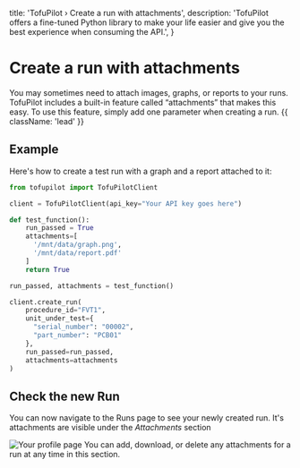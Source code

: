   title: 'TofuPilot › Create a run with attachments',
  description:
    'TofuPilot offers a fine-tuned Python library to make your life easier and give you the best experience when consuming the API.',
}

# Create a run with attachments

You may sometimes need to attach images, graphs, or reports to your runs. TofuPilot includes a built-in feature called “attachments” that makes this easy. To use this feature, simply add one parameter when creating a run. {{ className: 'lead' }}

## Example

Here's how to create a test run with a graph and a report attached to it:

```python {{ title: 'create_run_with_attachments.py'}}
from tofupilot import TofuPilotClient

client = TofuPilotClient(api_key="Your API key goes here")

def test_function():
    run_passed = True
    attachments=[
      '/mnt/data/graph.png',
      '/mnt/data/report.pdf'
    ]
    return True

run_passed, attachments = test_function()

client.create_run(
    procedure_id="FVT1",
    unit_under_test={
      "serial_number": "00002",
      "part_number": "PCB01"
    },
    run_passed=run_passed,
    attachments=attachments
)
```

## Check the new Run

You can now navigate to the Runs page to see your newly created run. It's attachments are visible under the _Attachments_ section

<Image src="/nested-units.png" alt="Your profile page" />

<Note>
  You can add, download, or delete any attachments for a run at any time in this
  section.
</Note>
